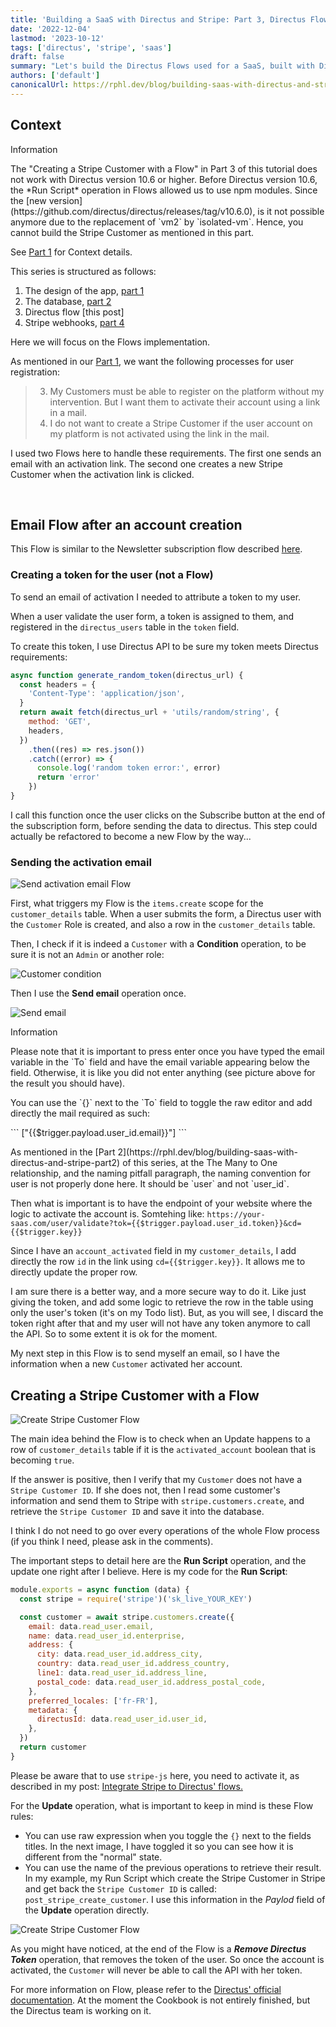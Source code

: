 ```yaml
---
title: 'Building a SaaS with Directus and Stripe: Part 3, Directus Flows.'
date: '2022-12-04'
lastmod: '2023-10-12'
tags: ['directus', 'stripe', 'saas']
draft: false
summary: "Let's build the Directus Flows used for a SaaS, built with Directus and Stripe Billing."
authors: ['default']
canonicalUrl: https://rphl.dev/blog/building-saas-with-directus-and-stripe-part3
---
```


## Context

<div className="mb-4 rounded-lg bg-orange-100 px-4 pt-4 pb-2 text-orange-700 dark:bg-orange-200 dark:text-orange-800">
  <p className="m-0 pb-0 text-lg font-medium">Information</p>
  <p className="m-0 pt-0 text-lg">
    The "Creating a Stripe Customer with a Flow" in Part 3 of this tutorial does not work with Directus version 10.6 or higher.
    Before Directus version 10.6, the *Run Script* operation in Flows allowed us to use npm modules. Since the [new version](https://github.com/directus/directus/releases/tag/v10.6.0), is it not possible anymore due to the replacement of `vm2` by `isolated-vm`. Hence, you cannot build the Stripe Customer as mentioned in this part.
  </p>
</div>

See [Part 1](https://rphl.dev/blog/building-saas-with-directus-and-stripe-part1) for Context details.

This series is structured as follows:

1. The design of the app, [part 1](https://rphl.dev/blog/building-saas-with-directus-and-stripe-part1)
2. The database, [part 2](https://rphl.dev/blog/building-saas-with-directus-and-stripe-part2)
3. Directus flow [this post]
4. Stripe webhooks, [part 4](https://rphl.dev/blog/building-saas-with-directus-and-stripe-part4)

Here we will focus on the Flows implementation.

As mentioned in our [Part 1](https://rphl.dev/blog/building-saas-with-directus-and-stripe-part1),
we want the following processes for user registration:

> 3. My Customers must be able to register on the platform without my intervention. But I want them to
>    activate their account using a link in a mail.
> 4. I do not want to create a Stripe Customer if the user account on my platform is not activated using the
>    link in the mail.

I used two Flows here to handle these requirements. The first one sends
an email with an activation link. The second one creates a new Stripe Customer
when the activation link is clicked.

<TOCInline toc={props.toc} asDisclosure toHeading={3} />
<br />

## Email Flow after an account creation

This Flow is similar to the Newsletter subscription flow described
[here](https://rphl.dev/blog/creating-newsletter-subscription-form-directus).

### Creating a token for the user (not a Flow)

To send an email of activation I needed to attribute a token to my user.

When a user validate the user form, a token is assigned to them, and registered in
the `directus_users` table in the `token` field.

To create this token, I use Directus API to be sure my token
meets Directus requirements:

```js
async function generate_random_token(directus_url) {
  const headers = {
    'Content-Type': 'application/json',
  }
  return await fetch(directus_url + 'utils/random/string', {
    method: 'GET',
    headers,
  })
    .then((res) => res.json())
    .catch((error) => {
      console.log('random token error:', error)
      return 'error'
    })
}
```

I call this function once the user clicks on the Subscribe button at the end
of the subscription form, before sending the data to directus. This step could actually be
refactored to become a new Flow by the way...

### Sending the activation email

![Send activation email Flow](/static/images/directus-stripe-part-3/send_activation_email_whole_flow.webp)

First, what triggers my Flow is the `items.create` scope for the `customer_details` table.
When a user submits the form, a Directus user with the `Customer` Role is created, and also
a row in the `customer_details` table.

Then, I check if it is indeed a `Customer` with a **Condition** operation, to be sure it is not an `Admin` or another role:

![Customer condition](/static/images/directus-stripe-part-3/send_activation_email_customer_condition.webp)

Then I use the **Send email** operation once.

![Send email](/static/images/directus-stripe-part-3/send_activation_email_send_email.webp)

<div className="mb-4 rounded-lg bg-orange-100 px-4 pt-4 pb-2 text-orange-700 dark:bg-orange-200 dark:text-orange-800">
  <p className="m-0 pb-0 text-lg font-medium">Information</p>
  <p className="m-0 pt-0 text-lg">
    Please note that it is important to press enter once you have typed the email variable in the
    `To` field and have the email variable appearing below the field. Otherwise, it is like you did
    not enter anything (see picture above for the result you should have).
  </p>
  <p className="m-0 pt-0 text-lg">
    You can use the `{}` next to the `To` field to toggle the raw editor and add
    directly the mail required as such:
  </p>
  <p className="m-0 pt-0 text-lg">
    ```
    ["{{$trigger.payload.user_id.email}}"]
    ```
    </p>
  <p className="m-0 pt-0 text-lg">
    As mentioned in the [Part 2](https://rphl.dev/blog/building-saas-with-directus-and-stripe-part2)
    of this series, at the <span className="text-orange-700 dark:text-orange-800 font-bold">The Many to One relationship,
    and the naming pitfall</span> paragraph,
    the naming convention for user is not properly done here.
    It should be `user` and not `user_id`.
  </p>
</div>

Then what is important is to have the endpoint of your website where the logic
to activate the account is. Somtehing like: `https://your-saas.com/user/validate?tok={{$trigger.payload.user_id.token}}&cd={{$trigger.key}}`

Since I have an `account_activated` field in my `customer_details`,
I add directly the row `id` in the link using `cd={{$trigger.key}}`. It allows me to directly update the proper row.

I am sure there is a better way,
and a more secure way to do it. Like just giving the token, and add some logic to retrieve the row in the table using
only the user's token (it's on my Todo list). But, as you will see, I discard the token
right after that and my user will not have any token anymore to call the API. So to some extent
it is ok for the moment.

My next step in this Flow is to send myself an email, so I have the information
when a new `Customer` activated her account.

## Creating a Stripe Customer with a Flow

![Create Stripe Customer Flow](/static/images/directus-stripe-part-3/create-stripe-customer-flow.webp)

The main idea behind the Flow is to check when an Update happens to a row of `customer_details`
table if it is the `activated_account` boolean that is becoming `true`.

If the answer is positive, then I verify that my `Customer` does not have a `Stripe Customer ID`. If she does not,
then I read some customer's information and send them to Stripe with `stripe.customers.create`, and retrieve the
`Stripe Customer ID` and save it into the database.

I think I do not need to go over every operations of the whole Flow process (if you think I need, please ask in the comments).

The important steps to detail here are the **Run Script** operation, and the update one right after I believe. Here is my code for the **Run Script**:

```js
module.exports = async function (data) {
  const stripe = require('stripe')('sk_live_YOUR_KEY')

  const customer = await stripe.customers.create({
    email: data.read_user.email,
    name: data.read_user_id.enterprise,
    address: {
      city: data.read_user_id.address_city,
      country: data.read_user_id.address_country,
      line1: data.read_user_id.address_line,
      postal_code: data.read_user_id.address_postal_code,
    },
    preferred_locales: ['fr-FR'],
    metadata: {
      directusId: data.read_user_id.user_id,
    },
  })
  return customer
}
```

Please be aware that to use `stripe-js` here, you need to activate it, as described in my post:
[Integrate Stripe to Directus' flows.](https://rphl.dev/blog/integrate-stripe-to-directus-flow)

For the **Update** operation, what is important to keep in mind is these Flow rules:

- You can use raw expression when you toggle the `{}` next to the fields titles.
  In the next image, I have toggled it so you can see how it is different from the "normal" state.
- You can use the name of the previous operations to retrieve their result. In my example, my Run Script which
  create the Stripe Customer in Stripe and get back the `Stripe Customer ID` is called:
  `post_stripe_create_customer`. I use this information in the _Paylod_ field of the **Update** operation directly.

![Create Stripe Customer Flow](/static/images/directus-stripe-part-3/create-stripe-customer-flow-save-operation.webp)

As you might have noticed, at the end of the Flow is a **_Remove Directus Token_** operation, that removes the
token of the user. So once the account is activated, the `Customer` will never be able to call the API with
her token.

For more information on Flow, please refer to the
[Directus' official documentation](https://docs.directus.io/configuration/flows.html).
At the moment the Cookbook is not entirely finished, but the Directus team is working on it.
